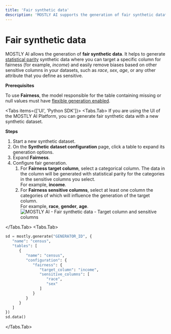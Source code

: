 ```yaml
---
title: 'Fair synthetic data'
description: 'MOSTLY AI supports the generation of fair synthetic data**. You can generate statistical parity synthetic data where you can target a specific table column for fairness (for example, income) and easily remove biases based on other sensitive columns in your datasets, such as race, sex, age, or any other attribute that you define as sensitive.'
---
```



# Fair synthetic data
MOSTLY AI allows the generation of **fair synthetic data**. It helps to generate [statistical parity](https://mostly.ai/synthetic-data-dictionary/statistical-parity) synthetic data where you can target a specific column for fairness (for example, _income_) and easily remove biases based on other sensitive columns in your datasets, such as _race_, _sex_, _age_, or any other attribute that you define as sensitive.

**Prerequisites**

To use **Fairness**, the model responsible for the table containing missing or null values must have [flexible generation enabled](/generators/enable-flexible-generation).

<Tabs items={['UI', 'Python SDK']}>
<Tabs.Tab>
If you are using the UI of the MOSTLY AI Platform, you can generate fair synthetic data with a new synthetic dataset.

**Steps**

1. Start a new synthetic dataset.
2. On the **Synthetic dataset configuration** page, click a table to expand its generation options.
3. Expand **Fairness**.
3. Configure fair generation.
    1. For **Fairness target column**, select a categorical column. The data in the column will be generated with statistical parity for the categories in the sensitive columns you select.<br />
        For example, **income**.
    2. For **Fairness sensitive columns**, select at least one column the categories of which will influence the generation of the target column.<br />
        For example, **race**, **gender**, **age**.
        <Image
            src="/docimages/synthetic-datasets/fairness/fairness-target-column-sensitive-columns.webp"
            alt="MOSTLY AI - Fair synthetic data - Target column and sensitive columns"
            width={800}
            height={500}
        />

</Tabs.Tab>
<Tabs.Tab>

```python filename="python" {8-14} copy
sd = mostly.generate("GENERATOR_ID", {
   "name": "census",
   "tables": [
      {
         "name": "census",
         "configuration": {
            "fairness": {
               "target_column": "income",
               "sensitive_columns": [
                  "race",
                  "sex"
               ]
            }
         }
      }
   ]
})
sd.data()
```
</Tabs.Tab>
</Tabs>
